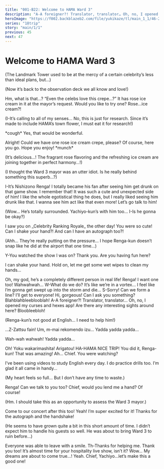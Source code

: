```yaml
---
title: "001-B22: Welcome to HAMA Ward 3"
description: "A-A foreigner?! Translator, translator… Oh, no, I opened my curses and hexes app!"
heroImage: "https://f002.backblazeb2.com/file/yukikaze/tl/main_1_1/46-2.jpg"
series: "18trip"
story: "main/1/1"
previous: 45
next: 47
---
```



# Welcome to HAMA Ward 3

<Divider loc="Landmark Plaza - Observation Deck" />

<StoryImg src="https://f002.backblazeb2.com/file/yukikaze/assets/bg/00_055_010.jpg" alt="Landmark Plaza observation deck" type="bg" />

<Bubble mc>
<p class="t">(The Landmark Tower used to be at the mercy of a certain celebrity’s less than ideal plans, but…)</p>

<p class="t">(Now it’s back to the observation deck we all know and love!)</p>
</Bubble>

<Bubble character="Hassaku">
Hm, what is that…? “Even the celebs love this crepe…?”
</Bubble>

<Bubble mc>
It has rose ice cream in it at the mayor’s request. Would you like to try one?
</Bubble>

<Bubble character="Hassaku">
Rose…ice cream?!

<p class="t">(I-It’s calling to all of my senses… No, this is just for research. Since it’s made to include HAMA’s town flower, I must eat it for research!)</p>

&ast;cough&ast; Yes, that would be wonderful.
</Bubble>

<Bubble mc>
Alright! Could we have one rose ice cream crepe, please?
</Bubble>

<Bubble character="Food Stand Employee">
Of course, here you go. Hope you enjoy!
</Bubble>

<Bubble character="Hassaku">
&ast;munch&ast;

<p class="t">(It’s delicious…! The fragrant rose flavoring and the refreshing ice cream are joining together in perfect harmony…!)</p>

<p class="t">(I thought the Ward 3 mayor was an utter idiot. Is he really behind something this superb…?)</p>
</Bubble>

<Bubble character="Tourist E">
I-It’s Nishizono Renga! I totally became his fan after seeing him get drunk on that game show.
</Bubble>

<Bubble character="Tourist F">
I remember that! It was such a cute and unexpected side of him!
</Bubble>

<Bubble character="Tourist B">
I like the whole egotistical thing he does, but I really liked seeing him drunk like that.
</Bubble>

<Bubble character="Tourist A">
I wanna see him act like that even more! Let’s go talk to him!
</Bubble>

<Bubble mc>
<p class="t">(Wow… He’s totally surrounded. Yachiyo-kun’s with him too… I-Is he gonna be okay?)</p>
</Bubble>

<Bubble character="Tourist K">
I saw you on _Celebrity Ranking Royale_ the other day! You were so cute!
</Bubble>

<Bubble character="Tourist L">
Can I shake your hand?! And can I have an autograph too?!
</Bubble>

<Bubble mc>
<p class="t">(Ahh… They’re really putting on the pressure… I hope Renga-kun doesn’t snap like he did at the airport that one time…)</p>
</Bubble>

<StoryImg src="https://f002.backblazeb2.com/file/yukikaze/tl/main_1_1/46-1.jpg" alt="1" />

<Bubble character="Renga">
Y-You watched the show I was on? Thank you. Are you having fun here?

I can shake your hand. Hold on, let me get some wet wipes to clean my hands…
</Bubble>

<Bubble character="Tourist M">
Oh, my god, he’s a completely different person in real life!
</Bubble>

<Bubble character="Tourist N">
Renga! I want one too!
</Bubble>

<Bubble character="Yachiyo">
Wahwahwah… W-What do we do? It’s like we’re in a vortex… I feel like I’m gonna get swept up into the storm and die…
</Bubble>

<Bubble character="Renga">
S-Sorry! Can we form a line? I’ll get to everyone!
</Bubble>

<Bubble character="Foreign Tourist">
Hi, gorgeous! Can I ask you something? Blahblahbleeblooblah!
</Bubble>

<Bubble character="Yachiyo">
A-A foreigner?! Translator, translator… Oh, no, I opened my curses and hexes app!
</Bubble>

<Bubble character="Foreign Tourist">
Are there any interesting sights around here? Bloobleebloh!
</Bubble>

<Bubble mc>
<p class="t">(Renga-kun’s not good at English… I need to help him!)</p>
</Bubble>

<Bubble character="Renga">
…Z-Zattsu fain! Um, m-mai rekomendo izu… Yadda yadda yadda…

Wah-wah wahwah! Yadda yadda…
</Bubble>

<Bubble character="Foreign Tourist">
Oh! Yoku wakarimashita! Arigatou!
</Bubble>

<StoryImg src="https://f002.backblazeb2.com/file/yukikaze/tl/main_1_1/46-2.jpg" alt="2" />

<Bubble character="Renga">
HA-HAMA NICE TRIP!
</Bubble>

<Bubble mc>
You did it, Renga-kun! That was amazing!
</Bubble>

<Bubble character="Renga">
Ah… Chief. You were watching?

I’ve been using videos to study English every day. I do practice drills too. I’m glad it all came in handy…
</Bubble>

<Bubble mc>
<p class="t">(My heart feels so full… But I don’t have any time to waste.)</p>
</Bubble>

<Bubble character="Tourist M">
Renga! Can we talk to you too?
</Bubble>

<Bubble character="Renga">
Chief, would you lend me a hand?
</Bubble>

<Bubble mc>
Of course!
</Bubble>

<Bubble character="Hassaku">
<p class="t">(Hm. I should take this as an opportunity to assess the Ward 3 mayor.)</p>
</Bubble>

<Divider omotenashi />

<Bubble character="Renga">
Come to our concert after this too!
</Bubble>

<Bubble character="Tourist L">
Yeah! I’m super excited for it! Thanks for the autograph and the handshake!
</Bubble>

<Bubble character="Hassaku">
<p class="t">(He seems to have grown quite a bit in this short amount of time. I didn’t expect him to handle his guests so well. He was about to bring Ward 3 to ruin before…)</p>
</Bubble>

<Bubble character="Renga">
Everyone was able to leave with a smile. Th-Thanks for helping me.
</Bubble>

<Bubble mc>
Thank you too! It’s almost time for your hospitality live show, isn’t it?
</Bubble>

<Bubble character="Yachiyo">
Wow… My dreams are about to come true…!
</Bubble>

<Bubble character="Renga">
Yeah. Chief, Yachiyo…let’s make this a good one!
</Bubble>
